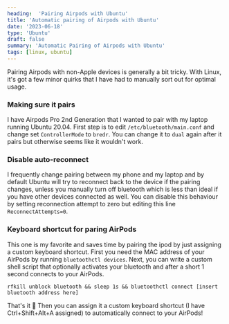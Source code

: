 ```yaml
---
heading:  'Pairing Airpods with Ubuntu'
title: 'Automatic pairing of Airpods with Ubuntu'
date: '2023-06-18'
type: 'Ubuntu'
draft: false
summary: 'Automatic Pairing of Airpods with Ubuntu'
tags: [linux, ubuntu]
---
```


Pairing Airpods with non-Apple devices is generally a bit tricky. With Linux, it's got a few minor quirks that I have
had to manually sort out for optimal usage.

### Making sure it pairs
I have Airpods Pro 2nd Generation that I wanted to pair with my laptop running Ubuntu 20.04. First step is to edit
`/etc/bluetooth/main.conf` and change set `ControllerMode` to `bredr`. You can change it to `dual`
again after it pairs but otherwise seems like it wouldn't work.

### Disable auto-reconnect
I frequently change pairing between my phone and my laptop and by default Ubuntu will try to
reconnect back to the device if the pairing changes, unless you manually turn off bluetooth which is
less than ideal if you have other devices connected as well. You can disable this behaviour by
setting reconnection attempt to zero but editing this line `ReconnectAttempts=0`.

### Keyboard shortcut for paring AirPods
This one is my favorite and saves time by pairing the ipod by just assigning a custom keyboard shortcut. First you
need the MAC address of your AirPods by running `bluetoothctl devices`. Next, you can write a custom shell script
that optionally activates your bluetooth and after a short 1 second connects to your AirPods.

```
rfkill unblock bluetooth && sleep 1s && bluetoothctl connect [insert bluetooth address here]
```

That's it 🤙 Then you can assign it a custom keyboard shortcut (I have Ctrl+Shift+Alt+A assigned) to automatically
connect to your AirPods!